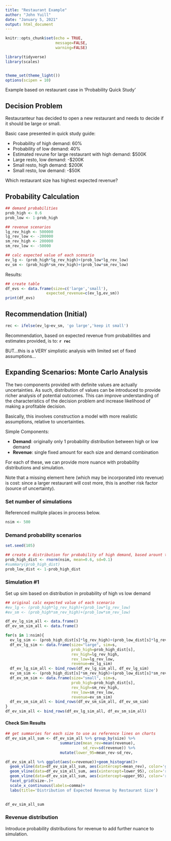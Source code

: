 ```yaml
---
title: "Restaurant Example"
author: "John Yuill"
date: "January 5, 2021"
output: html_document
---
```


```r
knitr::opts_chunk$set(echo = TRUE,
                      message=FALSE,
                      warning=FALSE)

library(tidyverse)
library(scales)


theme_set(theme_light())
options(scipen = 10)
```

Example based on restaurant case in 'Probability Quick Study'

## Decision Problem

Restauranteur has decided to open a new restaurant and needs to decide if it should be large or small.

Basic case presented in quick study guide:

* Probability of high demand: 60%
* Probability of low demand: 40%
* Estimated revune for large restaurant with high demand: $500K
* Large resto, low demand: -$200K
* Small resto, high demand: $200K
* Small resto, low demand: -$50K

Which restaurant size has highest expected revenue?

## Probability Calculation

```r
## demand probabilities
prob_high <- 0.6
prob_low <- 1-prob_high

## revenue scenarios
lg_rev_high <- 500000
lg_rev_low <- -200000
sm_rev_high <- 200000
sm_rev_low <- -50000

## calc expected value of each scenario
ev_lg <- (prob_high*lg_rev_high)+(prob_low*lg_rev_low)
ev_sm <- (prob_high*sm_rev_high)+(prob_low*sm_rev_low)

```

Results: 

```r
## create table
df_evs <- data.frame(size=c('large','small'),
                  expected_revenue=c(ev_lg,ev_sm))
print(df_evs)
```

## Recommendation (Initial)

```r
rec <- ifelse(ev_lg>ev_sm, 'go large','keep it small')
```

Recommendation, based on expected revenue from probabilities and estimates provided, is to: **`r rec`**

BUT...this is a VERY simplistic analysis with limited set of fixed assumptions...

## Expanding Scenarios: Monte Carlo Analysis

The two components provided with definite values are actually uncertainties. As such, distribution of values can be introduced to provide richer analysis of potential outcomes. This can improve understanding of the characteristics of the decision problem and increase likelihood of making a profitable decision.

Basically, this involves construction a model with more realistic assumptions, relative to uncertainties.

Simple Components:

* **Demand**: originally only 1 probability distribution between high or low demand
* **Revenue**: single fixed amount for each size and demand combination

For each of these, we can provide more nuance with probability distributions and simulation.

Note that a missing element here (which may be incorporated into revenue) is cost: since a larger restaurant will cost more, this is another risk factor (source of uncertainty). 

### Set number of simulations

Referenced mulitple places in process below.

```r
nsim <- 500
```

### Demand probability scenarios

```r
set.seed(105)

## create a distribution for probability of high demand, based arount the original 60% probability
prob_high_dist <- rnorm(nsim, mean=0.6, sd=0.1)
#summary(prob_high_dist)
prob_low_dist <- 1-prob_high_dist
```

### Simulation #1

Set up sim based on distribution in probability of high vs low demand

```r
## original calc expected value of each scenario
#ev_lg <- (prob_high*lg_rev_high)+(prob_low*lg_rev_low)
#ev_sm <- (prob_high*sm_rev_high)+(prob_low*sm_rev_low)

df_ev_lg_sim_all <- data.frame()
df_ev_sm_sim_all <- data.frame()

for(s in 1:nsim){
  ev_lg_sim <- (prob_high_dist[s]*lg_rev_high)+(prob_low_dist[s]*lg_rev_low)
  df_ev_lg_sim <- data.frame(size="large", sim=s, 
                             prob_high=prob_high_dist[s],
                             rev_high=lg_rev_high,
                             rev_low=lg_rev_low,
                             revenue=ev_lg_sim)
  df_ev_lg_sim_all <- bind_rows(df_ev_lg_sim_all, df_ev_lg_sim)
  ev_sm_sim <- (prob_high_dist[s]*sm_rev_high)+(prob_low_dist[s]*sm_rev_low)
  df_ev_sm_sim <- data.frame(size="small", sim=s, 
                             prob_high=prob_high_dist[s],
                             rev_high=sm_rev_high,
                             rev_low=sm_rev_low,
                             revenue=ev_sm_sim)
  df_ev_sm_sim_all <- bind_rows(df_ev_sm_sim_all, df_ev_sm_sim)
}
df_ev_sim_all <- bind_rows(df_ev_lg_sim_all, df_ev_sm_sim_all)

```

#### Check Sim Results

```r
## get summaries for each size to use as reference lines on charts
df_ev_sim_all_sum <- df_ev_sim_all %>% group_by(size) %>% 
                        summarize(mean_rev=mean(revenue),
                                  sd_rev=sd(revenue)) %>% 
                        mutate(lower_95=mean_rev-sd_rev,                                                                  upper_95=mean_rev+sd_rev)

df_ev_sim_all %>% ggplot(aes(x=revenue))+geom_histogram()+
  geom_vline(data=df_ev_sim_all_sum, aes(xintercept=mean_rev), color='green')+
  geom_vline(data=df_ev_sim_all_sum, aes(xintercept=lower_95), color='red')+
  geom_vline(data=df_ev_sim_all_sum, aes(xintercept=upper_95), color='red')+
  facet_grid(size~.)+
  scale_x_continuous(labels=comma)+
  labs(title='Distribution of Expected Revenue by Restaurant Size')
  
```

```r
df_ev_sim_all_sum
```


### Revenue distribution

Introduce probability distributions for revenue to add further nuance to simulation.

```r

```
